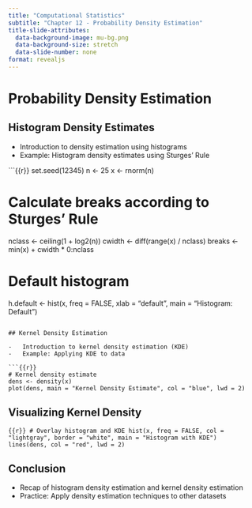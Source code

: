 ```yaml
---
title: "Computational Statistics"
subtitle: "Chapter 12 - Probability Density Estimation"
title-slide-attributes:
  data-background-image: mu-bg.png
  data-background-size: stretch
  data-slide-number: none
format: revealjs
---
```


# Probability Density Estimation

## Histogram Density Estimates

-   Introduction to density estimation using histograms
-   Example: Histogram density estimates using Sturges' Rule

```{{r}}
set.seed(12345)
n <- 25
x <- rnorm(n)

# Calculate breaks according to Sturges' Rule
nclass <- ceiling(1 + log2(n))
cwidth <- diff(range(x) / nclass)
breaks <- min(x) + cwidth * 0:nclass

# Default histogram
h.default <- hist(x, freq = FALSE, xlab = "default", main = "Histogram: Default")
```

## Kernel Density Estimation

-   Introduction to kernel density estimation (KDE)
-   Example: Applying KDE to data

```{{r}}
# Kernel density estimate
dens <- density(x)
plot(dens, main = "Kernel Density Estimate", col = "blue", lwd = 2)
```

## Visualizing Kernel Density

```{{r}}
# Overlay histogram and KDE
hist(x, freq = FALSE, col = "lightgray", border = "white", main = "Histogram with KDE")
lines(dens, col = "red", lwd = 2)
```

## Conclusion

-   Recap of histogram density estimation and kernel density estimation
-   Practice: Apply density estimation techniques to other datasets
